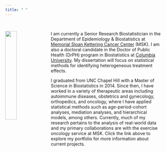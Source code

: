 ```yaml
---
title: " "
---
```

<!-- Global site tag (gtag.js) - Google Analytics -->
<script async src="https://www.googletagmanager.com/gtag/js?id=UA-137654852-1"></script>
<script>
  window.dataLayer = window.dataLayer || [];
  function gtag(){dataLayer.push(arguments);}
  gtag('js', new Date());

  gtag('config', 'UA-137654852-1');
</script>


<link rel="stylesheet" href="styles.css" type="text/css">  
<link rel="stylesheet" href="fonts/academicons.min.css"/>

<!-- <i>Research Biostatistican, Memorial Sloan Kettering Cancer Center</i> -->
<!-- <br><br> -->

<img src="images/Lavery_170407_12_round.png" style="width:27%; margin-right: 10px" align="left">

I am currently a Senior Research Biostatistician in the Department of Epidemiology & Biostatistics at [Memorial Sloan Kettering Cancer Center](https://www.mskcc.org/departments/epidemiology-biostatistics) (MSK). I am also a doctoral candidate in the Doctor of Public Health (DrPH) program in Biostatistics at [Columbia University](https://www.mailman.columbia.edu/academics/degrees/doctoral-programs/doctor-public-health/biostatistics/drph-student-profiles). My dissertation will focus on statistical methods for identifying heterogeneous treatment effects. 

I graduated from UNC Chapel Hill with a Master of Science in Biostatistics in 2014. Since then, I have worked in a variety of therapeutic areas including autoimmune diseases, obstetrics and gynecology, orthopedics, and oncology, where I have applied statistical methods such as age-period-cohort analyses, mediation analyses, and hierarchical models, among others. Currently, much of my research pertains to the analysis of real-world data and my primary collaborations are with the exercise oncology service at MSK. Click the link above to explore my portfolio for more information about current projects.

